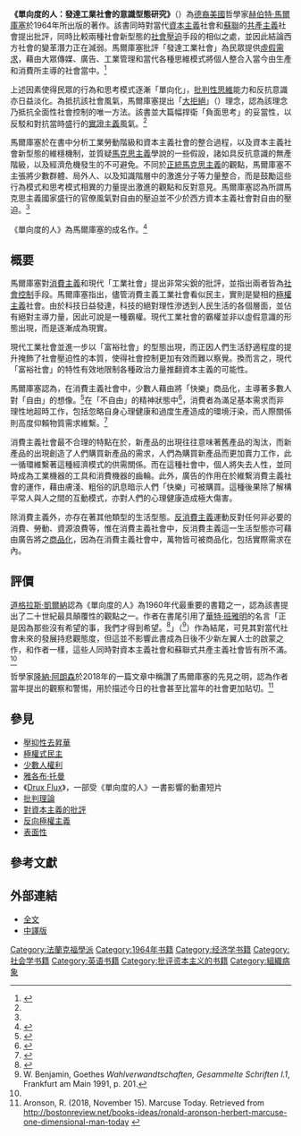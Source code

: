 {{Infobox book
| name          = 單向度的人
| title_orig    = One-Dimensional Man: Studies in the Ideology of Advanced Industrial Society
| chinese_name  = 單向度的人：發達工業社會的意識型態研究
| image         = File:單向度的人原版封面.jpg
| caption       = 第一版封面
| author        = [[赫伯特·馬爾庫塞|赫伯特·馬爾庫塞]]
| illustrator   = 
| cover_artist  = 
| country       = 美國
| language      = 英語
| subject       = [[資本主義|資本主義]]、[[民主|民主]]
| publisher     = [[燈塔出版社|燈塔出版社]]
| pub_date      = 1964年
| media_type    = 印刷
| pages         = 257
| isbn          = 0-415-07429-0
| isbn_note     = （第二版）
| preceded_by   = 
| followed_by   = 
}}
{{法蘭克福學派}}

'''《單向度的人：發達工業社會的意識型態研究》'''（{{lang-en|''One-Dimensional Man: Studies in the Ideology of Advanced Industrial Society''}}）為[[德裔美國人|德裔美國]]哲學家[[赫伯特·馬爾庫塞|赫伯特·馬爾庫塞]]於1964年所出版的著作。該書同時對當代[[資本主義|資本主義]]社會和[[蘇聯|蘇聯]]的[[共產主義|共產主義]]社會提出批評，同時比較兩種社會新型態的[[社會壓迫|社會壓迫]]手段的相似之處，並因此結論西方社會的變革潛力正在減弱。馬爾庫塞批評「發達工業社會」為民眾提供[[虛假意識|虛假需求]]，藉由大眾傳媒、廣告、工業管理和當代各種思維模式將個人整合入當今由生產和消費所主導的社會當中。<ref name = Kellner>{{cite book | last1 = Kellner | first1 = Douglas| title = Herbert Marcuse, One-dimensional Man: Studies in Ideology of Advanced Industrial Society | chapter = Introduction to the Second Edition | publisher = Routledge | year = 1991 | location = London | pages = xi | isbn = 978-0-415-07429-2}}</ref>

上述因素使得民眾的行為和思考模式逐漸「單向化」，[[批判性思維|批判性思維]]能力和反抗意識亦日益淡化。為抵抗該社會風氣，馬爾庫塞提出「[[大拒絕|大拒絕]]」（{{lang-en|great refusal}}）理念，認為該理念乃抵抗全面性社會控制的唯一方法。該書並大篇幅捍衛「負面思考」的妥當性，以反駁和對抗當時盛行的[[實證主義|實證主義]]風氣。<ref name = Kellner />

馬爾庫塞於在書中分析工業勞動階級和資本主義社會的整合過程，以及資本主義社會新型態的維穩機制，並質疑[[馬克思主義|馬克思主義]]學說的一些假設，諸如具反抗意識的無產階級，以及經濟危機發生的不可避免。不同於[[正統馬克思主義|正統馬克思主義]]的觀點，馬爾庫塞不主張將少數群體、局外人、以及知識階層中的激進分子等力量整合，而是鼓勵這些行為模式和思考模式相異的力量提出激進的觀點和反對意見。馬爾庫塞認為所謂馬克思主義國家盛行的官僚風氣對自由的壓迫並不少於西方資本主義社會對自由的壓迫。<ref name = Kellner />

《單向度的人》為馬爾庫塞的成名作。<ref name="McLellan">{{cite book |author=McLellan, David |title=Marx |url=https://archive.org/details/marx0000mcle |publisher=Fontana |location=Glasgow |year=1975 |page=[https://archive.org/details/marx0000mcle/page/81 81] |isbn=0-333-63947-2 |oclc= |doi= |accessdate=}}</ref>

== 概要 ==
馬爾庫塞對[[消費主義|消費主義]]和現代「工業社會」提出非常尖銳的批評，並指出兩者皆為[[社會控制|社會控制]]手段。馬爾庫塞指出，儘管消費主義工業社會看似民主，實則是變相的[[極權主義|極權主義]]社會。由於科技日益發達，科技的絕對理性滲透到人民生活的各個層面，並佔有絕對主導力量，因此可說是一種霸權。現代工業社會的霸權並非以虛假意識的形態出現，而是逐漸成為現實。

現代工業社會並進一步以「富裕社會」的型態出現，而正因人們生活舒適程度的提升掩飾了社會壓迫性的本質，使得社會控制更加有效而難以察覺。換而言之，現代「富裕社會」的特性有效地限制各種政治力量推翻資本主義的可能性。

馬爾庫塞認為，在消費主義社會中，少數人藉由將「快樂」商品化，主導著多數人對「自由」的想像。<ref>{{cite book | last1 = Marcuse | first1 = Herbert | title = One-dimensional Man: studies in ideology of advanced industrial society | chapter = Introduction to the Second Edition | publisher = Routledge | year = 1991 | location = London | pages = 3 | isbn = 978-0-415-07429-2}}</ref>在「不自由」的精神狀態中<ref>{{cite book | last1 = Marcuse | first1 = Herbert | title = One-dimensional Man: studies in ideology of advanced industrial society | chapter = Introduction to the Second Edition | publisher = Routledge | year = 1991 | location = London | pages = 1, 7 | isbn = 978-0-415-07429-2}}</ref>，消費者為滿足基本需求而非理性地超時工作，包括忽略自身心理健康和過度生產造成的環境汙染，而人際關係則高度仰賴物質需求維繫。<ref>{{cite book | last1 = Marcuse | first1 = Herbert | title = One-dimensional Man: studies in ideology of advanced industrial society | chapter = Chapter 1 | publisher = Routledge | year = 1991 | location = London | isbn = 978-0-415-07429-2}}</ref>

消費主義社會最不合理的特點在於，新產品的出現往往意味著舊產品的淘汰，而新產品的出現創造了人們購買新產品的需求，人們為購買新產品而更加賣力工作，此一循環維繫著這種經濟模式的供需關係。而在這種社會中，個人將失去人性，並同時成為工業機器的工具和消費機器的齒輪。此外，廣告的作用在於維繫消費主義社會的運作，藉由膚淺、粗俗的訊息暗示人們「快樂」可被購買。這種後果除了解構平常人與人之間的互動模式，亦對人們的心理健康造成極大傷害。

除消費主義外，亦存在著其他類型的生活型態。[[反消費主義|反消費主義]]運動反對任何非必要的消費、勞動、資源浪費等，惟在消費主義社會中，反消費主義這一生活型態亦可藉由廣告將之[[商品化|商品化]]，因為在消費主義社會中，萬物皆可被商品化，包括實際需求在內。

== 評價 ==
[[道格拉斯·凱爾納|道格拉斯·凱爾納]]認為《單向度的人》為1960年代最重要的書籍之一，認為該書提出了二十世紀最具顛覆性的觀點之一。作者在書尾引用了[[華特·班雅明|華特·班雅明]]的名言「正是因為那些沒有希望的事，我們才得到希望。<ref name = Marcuse>{{cite book | last1 = Marcuse | first1 = Herbert | title = One-dimensional Man: Studies in Ideology of Advanced Industrial Society | publisher = Routledge | year = 1991 | location = New York | pages = 261 | isbn = 978-0-415-07429-2}}</ref>」（{{lang-de|Nur um der Hoffnungslosen willen ist uns die Hoffnung gegeben}}<ref>W. Benjamin, Goethes ''Wahlverwandtschaften, Gesammelte Schriften I.1'', Frankfurt am Main 1991, p. 201.</ref>）作為結尾，可見其對當代社會未來的發展持悲觀態度，但這並不影響此書成為日後不少新左翼人士的啟蒙之作，和作者一樣，這些人同時對資本主義社會和蘇聯式共產主義社會皆有所不滿。<ref name = Kellner />

哲學家[[隆納·阿朗森|隆納·阿朗森]]於2018年的一篇文章中稱讚了馬爾庫塞的先見之明，認為作者當年提出的觀察和警惕，用於描述今日的社會甚至比當年的社會更加貼切。<ref>Aronson, R. (2018, November 15). Marcuse Today. Retrieved from http://bostonreview.net/books-ideas/ronald-aronson-herbert-marcuse-one-dimensional-man-today {{Wayback|url=http://bostonreview.net/books-ideas/ronald-aronson-herbert-marcuse-one-dimensional-man-today |date=20210105131645 }}</ref>

== 參見 ==
* [[壓抑性去昇華|壓抑性去昇華]]
* [[極權民主|極權式民主]]
* [[少數人權利|少數人權利]]
* [[雅各布·托曼|雅各布·托曼]]
* 《[[Drux_Flux|Drux Flux]]》，一部受《單向度的人》一書影響的動畫短片
* [[批判理論|批判理論]]
* [[對資本主義的批評|對資本主義的批評]]
* [[反向極權主義|反向極權主義]]
* [[表面性|表面性]]

== 參考文獻 ==
{{Reflist}}

== 外部連結 ==
{{wikiquote|Herbert Marcuse}}
* [http://www.marcuse.org/herbert/pubs/64onedim/odmcontents.html 全文] {{Wayback|url=http://www.marcuse.org/herbert/pubs/64onedim/odmcontents.html |date=20201219085534 }}{{en}}
* [https://www.marxists.org/chinese/marcuse/marxist.org-chinese-marcuse-1964.htm 中譯版] {{Wayback|url=https://www.marxists.org/chinese/marcuse/marxist.org-chinese-marcuse-1964.htm |date=20200812185848 }}{{zh-cn}}

[[Category:法蘭克福學派|Category:法蘭克福學派]]
[[Category:1964年书籍|Category:1964年书籍]]
[[Category:经济学书籍|Category:经济学书籍]]
[[Category:社会学书籍|Category:社会学书籍]]
[[Category:英语书籍|Category:英语书籍]]
[[Category:批评资本主义的书籍|Category:批评资本主义的书籍]]
[[Category:組織病象|Category:組織病象]]